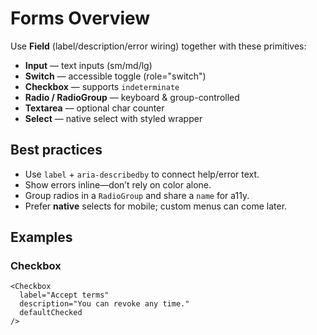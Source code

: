 
<Meta title="Guides/Forms Overview" />

# Forms Overview

Use **Field** (label/description/error wiring) together with these primitives:

- **Input** — text inputs (sm/md/lg)
- **Switch** — accessible toggle (role="switch")
- **Checkbox** — supports `indeterminate`
- **Radio / RadioGroup** — keyboard & group-controlled
- **Textarea** — optional char counter
- **Select** — native select with styled wrapper

## Best practices

- Use `label` + `aria-describedby` to connect help/error text.
- Show errors inline—don’t rely on color alone.
- Group radios in a `RadioGroup` and share a `name` for a11y.
- Prefer **native** selects for mobile; custom menus can come later.

## Examples

### Checkbox

```tsx
<Checkbox
  label="Accept terms"
  description="You can revoke any time."
  defaultChecked
/>
